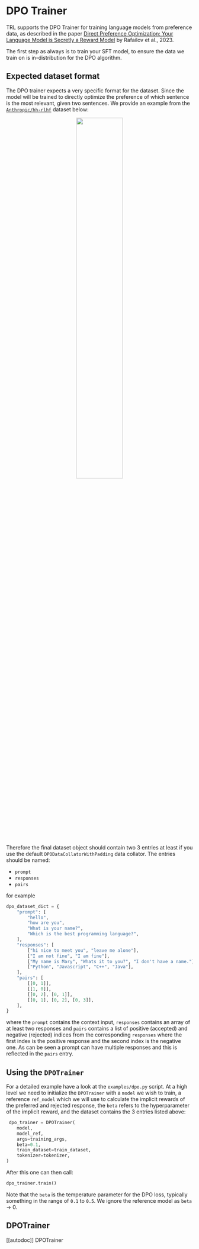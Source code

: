 # DPO Trainer

TRL supports the DPO Trainer for training language models from preference data, as described in the paper [Direct Preference Optimization: Your Language Model is Secretly a Reward Model](https://arxiv.org/abs/2305.18290) by Rafailov et al., 2023.

The first step as always is to train your SFT model, to ensure the data we train on is in-distribution for the DPO algorithm.

## Expected dataset format

The DPO trainer expects a very specific format for the dataset. Since the model will be trained to directly optimize the preference of which sentence is the most relevant, given two sentences. We provide an example from the [`Anthropic/hh-rlhf`](https://huggingface.co/datasets/Anthropic/hh-rlhf) dataset below:

<div style="text-align: center">
<img src="https://huggingface.co/datasets/trl-internal-testing/example-images/resolve/main/images/rlhf-antropic-example.png", width="50%">
</div>

Therefore the final dataset object should contain two 3 entries at least if you use the default `DPODataCollatorWithPadding` data collator. The entries should be named:

- `prompt`
- `responses`
- `pairs`

for example

```py
dpo_dataset_dict = {
    "prompt": [
        "hello",
        "how are you",
        "What is your name?",
        "Which is the best programming language?",
    ],
    "responses": [
        ["hi nice to meet you", "leave me alone"],
        ["I am not fine", "I am fine"],
        ["My name is Mary", "Whats it to you?", "I don't have a name."],
        ["Python", "Javascript", "C++", "Java"],
    ],
    "pairs": [
        [[0, 1]],
        [[1, 0]],
        [[0, 2], [0, 1]],
        [[0, 1], [0, 2], [0, 3]],
    ],
}
```

where the `prompt` contains the context input, `responses` contains an array of at least two responses and `pairs` contains a list of positive (accepted) and negative (rejected) indices from the corresponding `responses` where the first index is the positive response and the second index is the negative one. As can be seen a prompt can have multiple responses and this is reflected in the `pairs` entry.

## Using the `DPOTrainer`

For a detailed example have a look at the `examples/dpo.py` script. At a high level we need to initialize the `DPOTrainer` with a `model` we wish to train, a reference `ref_model` which we will use to calculate the implicit rewards of the preferred and rejected response, the `beta` refers to the hyperparameter of the implicit reward, and the dataset contains the 3 entries listed above:

```py
 dpo_trainer = DPOTrainer(
    model,
    model_ref,
    args=training_args,
    beta=0.1,
    train_dataset=train_dataset,
    tokenizer=tokenizer,
)
```
After this one can then call:

```py
dpo_trainer.train()
```

Note that the `beta` is the temperature parameter for the DPO loss, typically something in the range of `0.1` to `0.5`. We ignore the reference model as `beta` -> 0.

## DPOTrainer

[[autodoc]] DPOTrainer